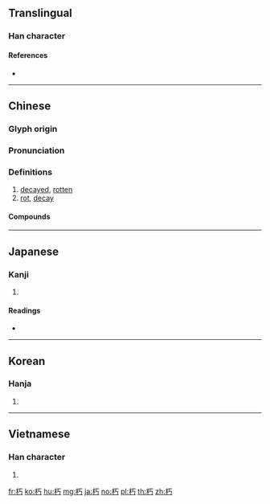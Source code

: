 {{character info/new}}
==Translingual==

===Han character===
{{Han char|rn=75|rad=木|as=02|sn=6|four=41927|canj=DMVS|ids=⿰木丂}}

====References====
* {{Han ref|kx=0510.160|dkj=14439|dj=0894.140|hdz=21153.040|uh=673D|ud=26429|bh=A6B4|bd=42676}}

----

==Chinese==
{{zh-forms}}

===Glyph origin===
{{Han etym}}

===Pronunciation===
{{zh-pron
|m=xiǔ
|c=jau2,nau2,nau5
|mn=qz,tw,xm,zz:hiú
|mc=y
|oc=y
|ma=
|cat=a,n
}}

===Definitions===
{{zh-hanzi}}

# [[decayed]], [[rotten]]
# [[rot]], [[decay]]

====Compounds====
{{zh-der|不朽|並垂不朽|名垂不朽|名傳不朽|年朽|三不朽|奔車朽索|九朽一罷|枯莖朽骨|拉朽|朽壤|死而不朽|歿而不朽|朽木糞土|朽爛|朽木死灰|枯朽|朽敗|朽株枯木|摧枯拉朽|戶樞不朽|朽木不雕|拉朽摧枯|根朽枝枯|朽木之才|沒而不朽|朽壞|朽邁|朽木|死且不朽|朽木糞牆|永存不朽|枯木朽株|歿而無朽|樗朽之材|永垂不朽|朽木蟲|朽蠹|朽棘不彫|生枯起朽|永傳不朽|木朽不雕|貫朽粟紅|紅腐貫朽|腐朽|粟陳貫朽|貫朽粟陳|老朽無用|貫朽粟腐|老朽|薄田朽屋|貫朽|衰朽|粟紅貫朽|鏤冰雕朽}}

----

==Japanese==

===Kanji===
{{ja-kanji|grade=c|rs=木02}}

# {{defn|lang=ja|sort=木02}}

====Readings====
* {{ja-readings|goon=[[く]] (ku)|kanon=[[きゅう]] (kyū)|kun=[[くちる]] (kuchiru)}}

----

==Korean==

===Hanja===
{{ko-hanja|hangeul=후|eumhun=|rv=hu|mr=hu|y=hwu}}

# {{defn|lang=ko|sort=木02}}

----

==Vietnamese==

===Han character===
{{vi-readings|rs=木02|hanviet=hủ}}

# {{defn|lang=vi|sort=木02}}

[[fr:朽]]
[[ko:朽]]
[[hu:朽]]
[[mg:朽]]
[[ja:朽]]
[[no:朽]]
[[pl:朽]]
[[th:朽]]
[[zh:朽]]